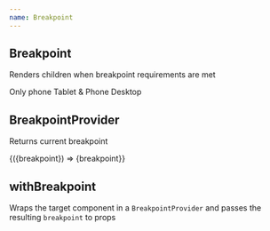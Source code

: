 ```yaml
---
name: Breakpoint
---
```



## Breakpoint

Renders children when breakpoint requirements are met

<Playground>
  <Breakpoint only="phone">
    <Text>Only phone</Text>
  </Breakpoint>
  <Breakpoint down="tablet">
    <Text>Tablet & Phone</Text>
  </Breakpoint>
  <Breakpoint up="desktop">
    <Text>Desktop</Text>
  </Breakpoint>
</Playground>

## BreakpointProvider

Returns current breakpoint

<Playground>
  <BreakpointProvider>
    {({breakpoint}) => <Text>{breakpoint}</Text>}
  </BreakpointProvider>
</Playground>

## withBreakpoint

Wraps the target component in a `BreakpointProvider` and passes the resulting `breakpoint` to props
